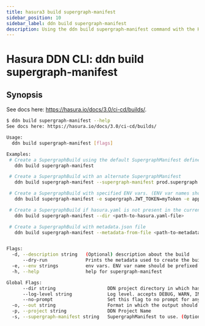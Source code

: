 ```yaml
---
title: hasura3 build supergraph-manifest
sidebar_position: 10
sidebar_label: ddn build supergraph-manifest
description: Using the ddn build supergraph-manifest command with the Hasura CLI
---
```


# Hasura DDN CLI: ddn build supergraph-manifest 

## Synopsis
See docs here: https://hasura.io/docs/3.0/ci-cd/builds/.

```bash
$ ddn build supergraph-manifest --help
See docs here: https://hasura.io/docs/3.0/ci-cd/builds/

Usage:
  ddn build supergraph-manifest [flags]

Examples:
 # Create a SupergraphBuild using the default SupergraphManifest defined in hasura.yaml
   ddn build supergraph-manifest

 # Create a SupergraphBuild with an alternate SupergraphManifest
   ddn build supergraph-manifest --supergraph-manifest prod.supergraph.hml --description "build for prod"

 # Create a SupergraphBuild with specified ENV vars. (ENV var names should be prefixed with 'supergraph' or with the name of the subgraph followed by a dot(.))
   ddn build supergraph-manifest -e supergraph.JWT_TOKEN=myToken -e app.CONNECTOR_URL=https://host:port

 # Create a SupergraphBuild if hasura.yaml is not present in the current working directory
   ddn build supergraph-manifest --dir <path-to-hasura.yaml-file>

 # Create a SupergraphBuild with metadata.json file
   ddn build supergraph-manifest --metadata-from-file <path-to-metadata.json-file> --description "build using metadata file"


Flags:
  -d, --description string   (Optional) description about the build
      --dry-run              Prints the metadata used to create the build. No build artifact is generated
  -e, --env strings          env vars. ENV var name should be prefixed with 'supergraph' or with the name of the Subgraph followed by a dot(.)
  -h, --help                 help for supergraph-manifest

Global Flags:
      --dir string                   DDN project directory in which hasura.yaml is present (default ".")
      --log-level string             Log level. accepts DEBUG, WARN, INFO, ERROR, FATAL (default "INFO")
      --no-prompt                    Set this flag to no prompt for anything, the command fails if any input is missing
  -o, --out string                   Format in which the output should be printed, accepts table, json and yaml (default "table")
  -p, --project string               DDN Project Name
  -s, --supergraph-manifest string   SupergraphManifest to use. (Optional. DefaultSupergraphManifest used  if not provided)
```

